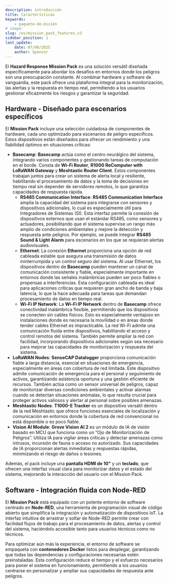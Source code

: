 ```yaml
---
description: introducción
title: Características
keywords:
    - paquete-de-misión
# image: 
slug: /es/mission_pack_features_v3
sidebar_position: 1
last_update:
    date: 07/08/2025
    author: Spencer
---
```


El **Hazard Response Mission Pack** es una solución versátil diseñada específicamente para abordar los desafíos en entornos donde los peligros son una preocupación constante. Al combinar hardware y software de vanguardia, este pack ofrece una plataforma integral para la monitorización, las alertas y la respuesta en tiempo real, permitiendo a los usuarios gestionar eficazmente los riesgos y garantizar la seguridad.

## Hardware - Diseñado para escenarios específicos

El **Mission Pack** incluye una selección cuidadosa de componentes de hardware, cada uno optimizado para escenarios de peligro específicos. Estos dispositivos están diseñados para ofrecer un rendimiento y una fiabilidad óptimos en situaciones críticas:

- **Basecamp**: **Basecamp** actúa como el centro neurálgico del sistema, integrando varios componentes y gestionando tareas de computación en el borde. Consta de **Wi-Fi Router**, **R1000 ReComputer with LoRaWAN Gateway** y **Meshtastic Router Client**. Estos componentes trabajan juntos para crear un sistema de alerta local y resiliente, habilitando el procesamiento de datos y la toma de decisiones en tiempo real sin depender de servidores remotos, lo que garantiza capacidades de respuesta rápida.
  - **RS485 Communication Interface**: **RS485 Communication Interface** amplía la capacidad del sistema para integrarse con sensores y dispositivos adicionales, lo cual es especialmente útil para Integradores de Sistemas (SI). Esta interfaz permite la conexión de dispositivos externos que usan el estándar RS485, como sensores y actuadores, posibilitando que el sistema supervise un rango más amplio de condiciones ambientales y mejore la detección y respuesta ante peligros. Por ejemplo, se puede integrar **RS485 Sound & Light Alarm** para escenarios en los que se requieran alertas audiovisuales.
  - **Ethernet**: La conexión **Ethernet** proporciona una opción de red cableada estable que asegura una transmisión de datos ininterrumpida y un control seguro del sistema. Al usar Ethernet, los dispositivos dentro de **Basecamp** pueden mantener un canal de comunicación consistente y fiable, especialmente importante en entornos donde las señales inalámbricas pueden ser poco fiables o propensas a interferencias. Esta configuración cableada es ideal para aplicaciones críticas que requieren gran ancho de banda y baja latencia, lo que la hace adecuada para tareas que demandan procesamiento de datos en tiempo real.
  - **Wi-Fi IP Network**: La **Wi-Fi IP Network** dentro de **Basecamp** ofrece conectividad inalámbrica flexible, permitiendo que los dispositivos se conecten sin cables físicos. Esto es especialmente ventajoso en instalaciones donde es necesaria la movilidad o en áreas donde tender cables Ethernet es impracticable. La red Wi-Fi admite una comunicación fluida entre dispositivos, habilitando el acceso y control remotos del sistema. También permite ampliar la red con facilidad, incorporando dispositivos adicionales según sea necesario para mejorar las capacidades de monitorización y respuesta del sistema.
- **LoRaWAN Nodes**: **SenseCAP Datalogger** proporciona comunicación fiable a larga distancia, esencial en situaciones de emergencia, especialmente en áreas con cobertura de red limitada. Este dispositivo admite comunicación de emergencia para el personal y seguimiento de activos, garantizando asistencia oportuna y una gestión eficiente de recursos. También actúa como un sensor universal de peligros, capaz de monitorizar diversas condiciones ambientales y activar alarmas cuando se detectan situaciones anómalas, lo que resulta crucial para proteger activos valiosos y alertar al personal sobre posibles amenazas.
- **Meshtastic Nodes**: **T1000-E Tracker** es un dispositivo versátil dentro de la red Meshtastic que ofrece funciones esenciales de localización y comunicación en entornos donde la cobertura de red convencional no está disponible o es poco fiable.
- **Vision AI Module**: **Grove Vision AI 2** es un módulo de IA de visión basado en MCU que funciona como un “Ojo de Monitorización de Peligros”. Utiliza IA para vigilar áreas críticas y detectar amenazas como intrusos, incursión de fauna o acceso no autorizado. Sus capacidades de IA proporcionan alertas inmediatas y respuestas rápidas, minimizando el riesgo de daños o lesiones.

Además, el pack incluye una **pantalla HDMI de 10"** y un **teclado**, que ofrecen una interfaz visual clara para monitorizar datos y el estado del sistema, mejorando la interacción del usuario con el Mission Pack.

## Software - Integración fluida con Node-RED

El **Mission Pack** está equipado con un potente entorno de software centrado en **Node-RED**, una herramienta de programación visual de código abierto que simplifica la integración y automatización de dispositivos IoT. La interfaz intuitiva de arrastrar y soltar de Node-RED permite crear con facilidad flujos de trabajo para el procesamiento de datos, alertas y control del sistema, haciéndolo accesible tanto para usuarios técnicos como no técnicos.

Para optimizar aún más la experiencia, el entorno de software se empaqueta con **contenedores Docker** listos para desplegar, garantizando que todas las dependencias y configuraciones necesarias estén preinstaladas. Esta configuración reduce el tiempo y el esfuerzo necesarios para poner el sistema en funcionamiento, permitiendo a los usuarios centrarse en personalizar y ampliar sus capacidades de respuesta ante peligros.
